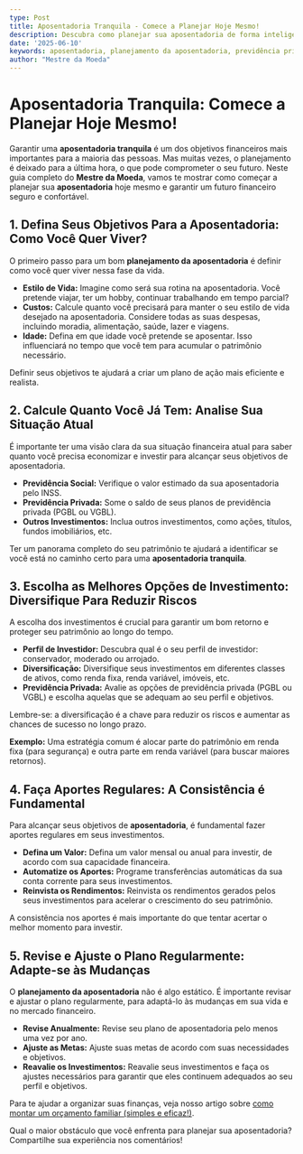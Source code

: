 ```yaml
---
type: Post
title: Aposentadoria Tranquila - Comece a Planejar Hoje Mesmo!
description: Descubra como planejar sua aposentadoria de forma inteligente e garantir um futuro financeiro tranquilo e seguro.
date: '2025-06-10'
keywords: aposentadoria, planejamento da aposentadoria, previdência privada, investimentos, finanças pessoais, futuro financeiro, independência financeira
author: "Mestre da Moeda"
---
```


# Aposentadoria Tranquila: Comece a Planejar Hoje Mesmo!

Garantir uma **aposentadoria tranquila** é um dos objetivos financeiros mais importantes para a maioria das pessoas. Mas muitas vezes, o planejamento é deixado para a última hora, o que pode comprometer o seu futuro. Neste guia completo do **Mestre da Moeda**, vamos te mostrar como começar a planejar sua **aposentadoria** hoje mesmo e garantir um futuro financeiro seguro e confortável.

## 1. Defina Seus Objetivos Para a Aposentadoria: Como Você Quer Viver?

O primeiro passo para um bom **planejamento da aposentadoria** é definir como você quer viver nessa fase da vida.

*   **Estilo de Vida:** Imagine como será sua rotina na aposentadoria. Você pretende viajar, ter um hobby, continuar trabalhando em tempo parcial?
*   **Custos:** Calcule quanto você precisará para manter o seu estilo de vida desejado na aposentadoria. Considere todas as suas despesas, incluindo moradia, alimentação, saúde, lazer e viagens.
*   **Idade:** Defina em que idade você pretende se aposentar. Isso influenciará no tempo que você tem para acumular o patrimônio necessário.

Definir seus objetivos te ajudará a criar um plano de ação mais eficiente e realista.

## 2. Calcule Quanto Você Já Tem: Analise Sua Situação Atual

É importante ter uma visão clara da sua situação financeira atual para saber quanto você precisa economizar e investir para alcançar seus objetivos de aposentadoria.

*   **Previdência Social:** Verifique o valor estimado da sua aposentadoria pelo INSS.
*   **Previdência Privada:** Some o saldo de seus planos de previdência privada (PGBL ou VGBL).
*   **Outros Investimentos:** Inclua outros investimentos, como ações, títulos, fundos imobiliários, etc.

Ter um panorama completo do seu patrimônio te ajudará a identificar se você está no caminho certo para uma **aposentadoria tranquila**.

## 3. Escolha as Melhores Opções de Investimento: Diversifique Para Reduzir Riscos

A escolha dos investimentos é crucial para garantir um bom retorno e proteger seu patrimônio ao longo do tempo.

*   **Perfil de Investidor:** Descubra qual é o seu perfil de investidor: conservador, moderado ou arrojado.
*   **Diversificação:** Diversifique seus investimentos em diferentes classes de ativos, como renda fixa, renda variável, imóveis, etc.
*   **Previdência Privada:** Avalie as opções de previdência privada (PGBL ou VGBL) e escolha aquelas que se adequam ao seu perfil e objetivos.

Lembre-se: a diversificação é a chave para reduzir os riscos e aumentar as chances de sucesso no longo prazo.

**Exemplo:** Uma estratégia comum é alocar parte do patrimônio em renda fixa (para segurança) e outra parte em renda variável (para buscar maiores retornos).

## 4. Faça Aportes Regulares: A Consistência é Fundamental

Para alcançar seus objetivos de **aposentadoria**, é fundamental fazer aportes regulares em seus investimentos.

*   **Defina um Valor:** Defina um valor mensal ou anual para investir, de acordo com sua capacidade financeira.
*   **Automatize os Aportes:** Programe transferências automáticas da sua conta corrente para seus investimentos.
*   **Reinvista os Rendimentos:** Reinvista os rendimentos gerados pelos seus investimentos para acelerar o crescimento do seu patrimônio.

A consistência nos aportes é mais importante do que tentar acertar o melhor momento para investir.

## 5. Revise e Ajuste o Plano Regularmente: Adapte-se às Mudanças

O **planejamento da aposentadoria** não é algo estático. É importante revisar e ajustar o plano regularmente, para adaptá-lo às mudanças em sua vida e no mercado financeiro.

*   **Revise Anualmente:** Revise seu plano de aposentadoria pelo menos uma vez por ano.
*   **Ajuste as Metas:** Ajuste suas metas de acordo com suas necessidades e objetivos.
*   **Reavalie os Investimentos:** Reavalie seus investimentos e faça os ajustes necessários para garantir que eles continuem adequados ao seu perfil e objetivos.

Para te ajudar a organizar suas finanças, veja nosso artigo sobre [como montar um orçamento familiar (simples e eficaz!)](/1-economizar-dinheiro-todo-mes).

Qual o maior obstáculo que você enfrenta para planejar sua aposentadoria? Compartilhe sua experiência nos comentários!